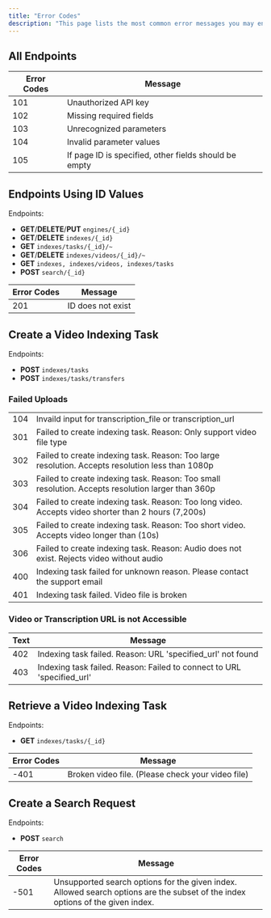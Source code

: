 ```yaml
---
title: "Error Codes"
description: "This page lists the most common error messages you may encounter while using the API service."
---
```


## All Endpoints

| Error Codes | Message                                               |
| ----------- | ----------------------------------------------------- |
| 101         | Unauthorized API key                                  |
| 102         | Missing required fields                               |
| 103         | Unrecognized parameters                               |
| 104         | Invalid parameter values                              |
| 105         | If page ID is specified, other fields should be empty |

## Endpoints Using ID Values

Endpoints:

- **GET**/**DELETE**/**PUT** `engines/{_id}`
- **GET**/**DELETE** `indexes/{_id}`
- **GET** `indexes/tasks/{_id}/~`
- **GET**/**DELETE** `indexes/videos/{_id}/~`
- **GET** `indexes, indexes/videos, indexes/tasks`
- **POST** `search/{_id}`

| Error Codes | Message           |
| ----------- | ----------------- |
| 201         | ID does not exist |

## Create a Video Indexing Task

Endpoints:

- **POST** `indexes/tasks`
- **POST** `indexes/tasks/transfers`

### Failed Uploads

|     |                                                                                                     |
| --- | --------------------------------------------------------------------------------------------------- |
| 104 | Invaild input for transcription_file or transcription_url                                           |
| 301 | Failed to create indexing task. Reason: Only support video file type                                |
| 302 | Failed to create indexing task. Reason: Too large resolution. Accepts resolution less than 1080p    |
| 303 | Failed to create indexing task. Reason: Too small resolution. Accepts resolution larger than 360p   |
| 304 | Failed to create indexing task. Reason: Too long video. Accepts video shorter than 2 hours (7,200s) |
| 305 | Failed to create indexing task. Reason: Too short video. Accepts video longer than (10s)            |
| 306 | Failed to create indexing task. Reason: Audio does not exist. Rejects video without audio           |
| 400 | Indexing task failed for unknown reason. Please contact the support email                           |
| 401 | Indexing task failed. Video file is broken                                                          |

### Video or Transcription URL is not Accessible

| Text | Message                                                                |
| ---- | ---------------------------------------------------------------------- |
| 402  | Indexing task failed. Reason: URL 'specified_url' not found            |
| 403  | Indexing task failed. Reason: Failed to connect to URL 'specified_url' |

## Retrieve a Video Indexing Task

Endpoints:

- **GET** `indexes/tasks/{_id}`

| Error Codes | Message                                           |
| ----------- | ------------------------------------------------- |
| -401        | Broken video file. (Please check your video file) |

## Create a Search Request

Endpoints:

- **POST** `search`

| Error Codes | Message                                                                                                                        |
| ----------- | ------------------------------------------------------------------------------------------------------------------------------ |
| -501        | Unsupported search options for the given index. Allowed search options are the subset of the index options of the given index. |
